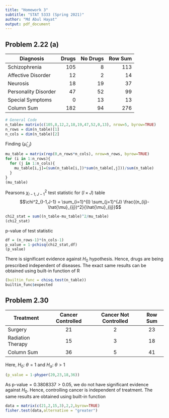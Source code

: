 ---
title: "Homework 3"
subtitle: "STAT 5333 (Spring 2021)"
author: "Md Abul Hayat"
output: pdf_document
---

## Problem 2.22 (a)

Diagnosis | Drugs | No Drugs | Row Sum |
----------|-------:|---------:|-------:|
Schizophrenia | 105 | 8 | 113 |
Affective Disorder | 12 | 2 | 14 |
Neurosis | 18 | 19 | 37 |
Personality Disorder | 47 | 52 | 99 |
Special Symptoms | 0 | 13 | 13 |
Column Sum | 182 | 94 | 276 |

```{r}
# General Code
n_table= matrix(c(105,8,12,2,18,19,47,52,0,13), nrow=5, byrow=TRUE)
n_rows = dim(n_table)[1]
n_cols = dim(n_table)[2]
```
Finding $\{\hat{\mu}_{i,j}\}$
```{r}
mu_table = matrix(rep(0,n_rows*n_cols), nrow=n_rows, byrow=TRUE)
for (i in 1:n_rows){
  for (j in 1:n_cols){
    mu_table[i,j]=(sum(n_table[i,])*sum(n_table[,j]))/sum(n_table) 
  }
}
(mu_table)
```

Pearsons $\chi^2_{I-1,J-1}$ test statistic for $(I\times J)$ table
$$\chi^2_{I-1,J-1} = \sum_{i=1}^{I} \sum_{j=1}^{J} \frac{(n_{ij}-\hat{\mu}_{ij})^2}{\hat{\mu}_{ij}}$$
```{r}
chi2_stat = sum((n_table-mu_table)^2/mu_table)
(chi2_stat)
```
p-value of test statistic
```{r}
df = (n_rows-1)*(n_cols-1)
p_value = 1-pchisq(chi2_stat,df)
(p_value)
```
There is significant evidence against $H_0$ hypothesis. Hence, drugs are \textit{not} being prescribed independent of diseases. The exact same results can be obtained using built-in function of R
```{r}
(builtin_func = chisq.test(n_table))
builtin_func$expected
```

## Problem 2.30

Treatment | Cancer Controlled | Cancer Not Controlled | Row Sum |
----------|:-------:|:---------:|:-------:|
Surgery | 21 | 2 | 23 |
Radiation Therapy | 15 | 3 | 18 |
Column Sum | 36 | 5 | 41 |

Here, $H_0$: $\theta = 1$ and $H_\alpha$: $\theta > 1$

```{r}
(p_value = 1-phyper(20,23,18,36))
```
As $\text{p-value}= 0.3808337 > 0.05$, we do not have significant evidence against $H_0$. Hence, controlling cancer is independent of treatment. The same results are obtained using built-in function

```{r}
data = matrix(c(21,2,15,3),2,2,byrow=TRUE)
fisher.test(data,alternative = "greater")
```


